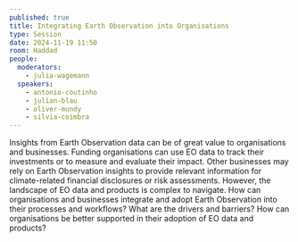 ```yaml
---
published: true
title: Integrating Earth Observation into Organisations
type: Session
date: 2024-11-19 11:50
room: Haddad
people:
  moderators:
    - julia-wagemann
  speakers:
    - antonio-coutinho
    - julian-blau
    - oliver-mundy
    - silvia-coimbra
---
```

Insights from Earth Observation data can be of great value to organisations and businesses. Funding organisations can use EO data to track their investments or to measure and evaluate their impact. Other businesses may rely on Earth Observation insights to provide relevant information for climate-related financial disclosures or risk assessments. However, the landscape of EO data and products is complex to navigate. How can organisations and businesses integrate and adopt Earth Observation into their processes and workflows? What are the drivers and barriers? How can organisations be better supported in their adoption of EO data and products?
